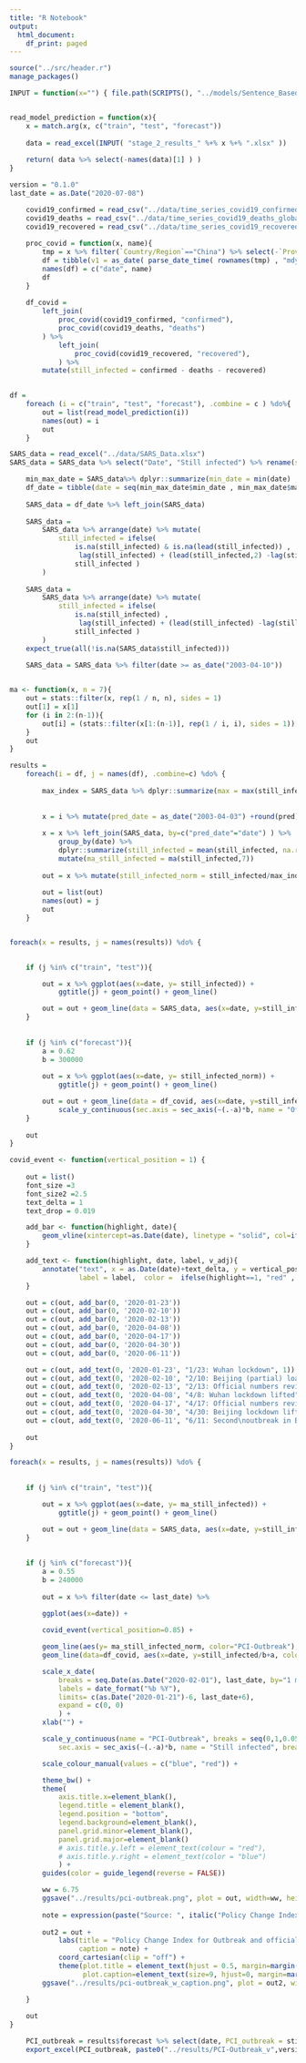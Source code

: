 ```yaml
---
title: "R Notebook"
output:
  html_document:
    df_print: paged
---
```


```r
source("../src/header.r")
manage_packages()

INPUT = function(x="") { file.path(SCRIPTS(), "../models/Sentence_Based/", x) }


read_model_prediction = function(x){
	x = match.arg(x, c("train", "test", "forecast"))
	
	data = read_excel(INPUT( "stage_2_results_" %+% x %+% ".xlsx" ))
	
	return( data %>% select(-names(data)[1] ) )
}

version = "0.1.0"
last_date = as.Date("2020-07-08")

```

```r
	covid19_confirmed = read_csv("../data/time_series_covid19_confirmed_global.csv")
	covid19_deaths = read_csv("../data/time_series_covid19_deaths_global.csv")
	covid19_recovered = read_csv("../data/time_series_covid19_recovered_global.csv")
	
	proc_covid = function(x, name){
		tmp = x %>% filter(`Country/Region`=="China") %>% select(-`Province/State`, -`Country/Region`, -Lat, -Long) %>% summarize_all(sum) %>% t
		df = tibble(v1 = as_date( parse_date_time( rownames(tmp) , "mdy")) , v2 = tmp[,1]) 
		names(df) = c("date", name)
		df
	}
	
	df_covid = 
		left_join(
			proc_covid(covid19_confirmed, "confirmed"),
			proc_covid(covid19_deaths, "deaths")
		) %>%
			left_join(
				proc_covid(covid19_recovered, "recovered"),
			) %>% 
		mutate(still_infected = confirmed - deaths - recovered)
	
```


```r
df = 
	foreach (i = c("train", "test", "forecast"), .combine = c ) %do%{
		out = list(read_model_prediction(i))
		names(out) = i 
		out
	}

SARS_data = read_excel("../data/SARS_Data.xlsx")
SARS_data = SARS_data %>% select("Date", "Still infected") %>% rename(still_infected = `Still infected`) %>% mutate(date=as_date(Date, format="%b %d %Y") )

```


```r
	min_max_date = SARS_data%>% dplyr::summarize(min_date = min(date) , max_date=max(date))
	df_date = tibble(date = seq(min_max_date$min_date , min_max_date$max_date, by="1 day") )
	
	SARS_data = df_date %>% left_join(SARS_data)
	
	SARS_data = 
		SARS_data %>% arrange(date) %>% mutate(
			still_infected = ifelse(
				is.na(still_infected) & is.na(lead(still_infected)) , 
				 lag(still_infected) + (lead(still_infected,2) -lag(still_infected))/3 ,  
				still_infected )
		)
	
	SARS_data = 
		SARS_data %>% arrange(date) %>% mutate(
			still_infected = ifelse(
				is.na(still_infected) , 
				 lag(still_infected) + (lead(still_infected) -lag(still_infected))/2 ,  
				still_infected )
		)
	expect_true(all(!is.na(SARS_data$still_infected)))

	SARS_data = SARS_data %>% filter(date >= as_date("2003-04-10"))
	
```

```r
ma <- function(x, n = 7){
	out = stats::filter(x, rep(1 / n, n), sides = 1)
	out[1] = x[1]
	for (i in 2:(n-1)){
		out[i] = (stats::filter(x[1:(n-1)], rep(1 / i, i), sides = 1))[i]
	}	
	out
}

results = 
	foreach(i = df, j = names(df), .combine=c) %do% {
		
		max_index = SARS_data %>% dplyr::summarize(max = max(still_infected)) %>% pull
		
		
		x = i %>% mutate(pred_date = as_date("2003-04-03") +round(pred) ) %>% mutate(date=as_date(date))
	
		x = x %>% left_join(SARS_data, by=c("pred_date"="date") ) %>% 
			group_by(date) %>% 
			dplyr::summarize(still_infected = mean(still_infected, na.rm=TRUE) )  %>% 
			mutate(ma_still_infected = ma(still_infected,7))
		
		out = x %>% mutate(still_infected_norm = still_infected/max_index, ma_still_infected_norm=ma_still_infected/max_index) 
		
		out = list(out)
		names(out) = j
		out
	}


foreach(x = results, j = names(results)) %do% {
	

	if (j %in% c("train", "test")){

		out = x %>% ggplot(aes(x=date, y= still_infected)) +
			ggtitle(j) + geom_point() + geom_line()

		out = out + geom_line(data = SARS_data, aes(x=date, y=still_infected), color="blue")
	}
	
	
	if (j %in% c("forecast")){
		a = 0.62
		b = 300000
	
		out = x %>% ggplot(aes(x=date, y= still_infected_norm)) +
			ggtitle(j) + geom_point() + geom_line()

		out = out + geom_line(data = df_covid, aes(x=date, y=still_infected/b+a), color="blue") + 
			scale_y_continuous(sec.axis = sec_axis(~(.-a)*b, name = "Official numers", breaks = seq(0,50000,10000) , labels=scales::comma  ))
	}
    
	out
}

```


```r

covid_event <- function(vertical_position = 1) {
    
    out = list()
    font_size =3
    font_size2 =2.5
    text_delta = 1
    text_drop = 0.019

    add_bar <- function(highlight, date){
    	geom_vline(xintercept=as.Date(date), linetype = "solid", col=ifelse(highlight==1, "mediumspringgreen", "grey80"), size = 1)
    }

    add_text <- function(highlight, date, label, v_adj){
    	annotate("text", x = as.Date(date)+text_delta, y = vertical_position*v_adj, hjust = 0,
                 label = label,  color =  ifelse(highlight==1, "red" , "black"), size = ifelse(highlight==1, font_size , font_size2))
    }

    out = c(out, add_bar(0, '2020-01-23'))
    out = c(out, add_bar(0, '2020-02-10'))
    out = c(out, add_bar(0, '2020-02-13'))
    out = c(out, add_bar(0, '2020-04-08'))
    out = c(out, add_bar(0, '2020-04-17'))
    out = c(out, add_bar(0, '2020-04-30'))
    out = c(out, add_bar(0, '2020-06-11'))

    out = c(out, add_text(0, '2020-01-23', "1/23: Wuhan lockdown", 1))
    out = c(out, add_text(0, '2020-02-10', "2/10: Beijing (partial) loackdown", 1-text_drop))
    out = c(out, add_text(0, '2020-02-13', "2/13: Official numbers revised", 1-2*text_drop))
    out = c(out, add_text(0, '2020-04-08', "4/8: Wuhan lockdown lifted", 1-2*text_drop))
    out = c(out, add_text(0, '2020-04-17', "4/17: Official numbers revised again", 1-3*text_drop))
    out = c(out, add_text(0, '2020-04-30', "4/30: Beijing lockdown lifted", 1-4*text_drop))
    out = c(out, add_text(0, '2020-06-11', "6/11: Second\noutbreak in Beijing", 1-5.5*text_drop))
    
    out
}

foreach(x = results, j = names(results)) %do% {
	
	
	if (j %in% c("train", "test")){

		out = x %>% ggplot(aes(x=date, y= ma_still_infected)) +
			ggtitle(j) + geom_point() + geom_line()

		out = out + geom_line(data = SARS_data, aes(x=date, y=still_infected), color="blue")
	}
	
	
	if (j %in% c("forecast")){
		a = 0.55
		b = 240000
	
		out = x %>% filter(date <= last_date) %>%
		    
		ggplot(aes(x=date)) +

		covid_event(vertical_position=0.85) +

		geom_line(aes(y= ma_still_infected_norm, color="PCI-Outbreak"), size=1 ) +
		geom_line(data=df_covid, aes(x=date, y=still_infected/b+a, color="Still infected cases (official)"), size=1) + 

		scale_x_date(			
            breaks = seq.Date(as.Date("2020-02-01"), last_date, by="1 month"), 
            labels = date_format("%b %Y"), 
            limits= c(as.Date("2020-01-21")-6, last_date+6),
            expand = c(0, 0)
			) + 
		xlab("") +

		scale_y_continuous(name = "PCI-Outbreak", breaks = seq(0,1,0.05), limits=c(0.54, 0.86),
			sec.axis = sec_axis(~(.-a)*b, name = "Still infected", breaks = seq(0,70000,10000) , labels = scales::comma)) + 

		scale_colour_manual(values = c("blue", "red")) +

		theme_bw() +
		theme(
			axis.title.x=element_blank(),
			legend.title = element_blank(),
			legend.position = "bottom",
			legend.background=element_blank(),
			panel.grid.minor=element_blank(),
			panel.grid.major=element_blank()
			# axis.title.y.left = element_text(colour = "red"),
			# axis.title.y.right = element_text(color = "blue")
			) + 
		guides(color = guide_legend(reverse = FALSE))

    	ww = 6.75
    	ggsave("../results/pci-outbreak.png", plot = out, width=ww, height=(2/3)*ww)
    	
    	note = expression(paste("Source: ", italic("Policy Change Index"), ", https://policychangeindex.org/"))
    	                        
    	out2 = out +
    	    labs(title = "Policy Change Index for Outbreak and official COVID cases in China",
    	         caption = note) +
    	    coord_cartesian(clip = "off") +
    	    theme(plot.title = element_text(hjust = 0.5, margin=margin(t=3, b=12)),
    	          plot.caption=element_text(size=9, hjust=0, margin=margin(t=9, b=3)))
    	ggsave("../results/pci-outbreak_w_caption.png", plot = out2, width=ww, height=(3/4)*ww)

	}
	
	out
}
```


```r
	PCI_outbreak = results$forecast %>% select(date, PCI_outbreak = still_infected_norm) 
	export_excel(PCI_outbreak, paste0("../results/PCI-Outbreak_v",version,"_",as.character(last_date),".xlsx"), sheetname = "PCI-Outbrekk")
```



